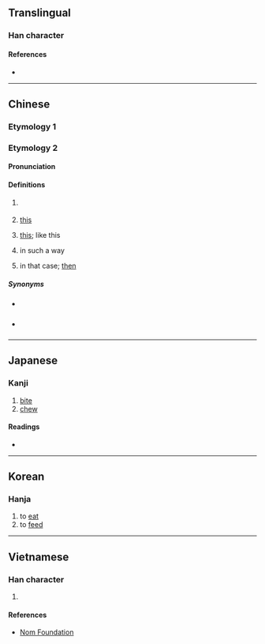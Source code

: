 {{character info/new}}
==Translingual==

===Han character===
{{Han char|rn=30|rad=口|as=12|sn=15|four=68040|canj=RMJK|ids=⿰口敢}}

====References====
* {{Han ref|kx=0208.190|dkj=04299|dj=0431.140|hdz=10679.100|uh=5649|ud=22089|bh=E4FC|bd=58620}}

----

==Chinese==
{{attention|zh|does Han etym "phonetic series" and Middle/Old Chinese data belong to the "variant of 啖" sense?}}

===Etymology 1===
{{zh-see|啖|v}}

===Etymology 2===
{{zh-forms|alt=咁}}

====Pronunciation====
{{zh-pron
|c=gam2
|mc=
|oc=
|cat=part,pron,a,adv,con
}}

====Definitions====
{{zh-hanzi}} {{lb|zh|Cantonese}}

# {{non-gloss definition|attached to form adverbs}}
#: {{zh-x|佢 慢慢{maan6-2} 噉 行。|He walks slow'''ly'''.|C-GZ}}
# [[this]]
#: {{zh-x|噉 唔 得 㗎！|'''This''' will not work! / '''This''' will not do!|C-GZ}}
# [[this]]; like this
#: {{zh-x|佢 係 一 個 噉 嘅 人。|He is '''this''' kind of person.|C-GZ}}
#: {{zh-x|噉 就 完 咗 啦！|Is that all!? / It's over just like that? ''(lit. "It ends just like this?")''|C}}
#: {{zh-x|呢{ni1} 噉 嘅 事|this sort of matter|C}}
# in such a way
#: {{zh-x|將 朱古{gu2-1}力{lik6-1} 當{dong3} 飯 噉 食|to eat chocolate as if it was a meal|C-GZ}}
# in that case; [[then]]
#: {{zh-x|噉 我 返去 先 啦。|I'll be leaving first '''then'''.|C-GZ}}

=====Synonyms=====
* {{q|Mandarin}} {{zh-l|那}}
* {{q|Mandarin}} {{zh-l|地|tr=de}}

----

==Japanese==

===Kanji===
{{ja-kanji|grade=|rs=口12}}

# [[bite]]
# [[chew]]

====Readings====
* {{ja-readings|on=[[たん]] (tan), [[だん]] (dan)|kun=[[くらう]] (kurau), [[くらわす]] (kurawasu)}}

----

==Korean==

===Hanja===
{{ko-hanja|hangeul=담|rv=dam|mr=tam}}

# to [[eat]]
# to [[feed]]

----

==Vietnamese==

===Han character===
{{vi-hantu|[[đạm]], [[dám]], [[hám]], [[ngoảm]]|rs=口12}}

# {{defn|lang=vi|sort=口12}}

====References====
* [http://nomfoundation.org/common/nom_details.php?codepoint=5649 Nom Foundation]